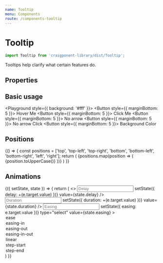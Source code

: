 ```yaml
---
name: Tooltip
menu: Components
route: /components-tooltip
---
```



# Tooltip

```javascript
import Tooltip from 'craigponent-library/dist/Tooltip';
```

Tooltips help clarify what certain features do.

## Properties

<Props of={Tooltip} />

## Basic usage

<Playground style={{ background: '#fff' }}>
  <Row>
    <Tooltip content="Now you see me!">
      <Button style={{ marginBottom: 5 }}>
        Hover Me
      </Button>
    </Tooltip>
    <Tooltip hover={false} content="Now you see me!" position="bottom">
      <Button style={{ marginBottom: 5 }}>
        Click Me
      </Button>
    </Tooltip>
    <Tooltip
      arrow={false}
      content="Where did my arrow go?"
      position="bottom"
    >
      <Button style={{ marginBottom: 5 }}>
        No arrow
      </Button>
    </Tooltip>
    <Tooltip
      arrow={false}
      hover={false}
      content="Where did my arrow go?"
      position="bottom"
    >
      <Button style={{ marginBottom: 5 }}>
        No arrow Click
      </Button>
    </Tooltip>
    <Tooltip
      backgroundColor="green"
      hover={false}
      content="Cool Color Bruh"
      position="bottom"
    >
      <Button style={{ marginBottom: 5 }}>
        Background Color
      </Button>
    </Tooltip>
  </Row>
</Playground>

## Positions

<Playground>
  {() => {
    const positions = ['top', 'top-left', 'top-right', 'bottom', 'bottom-left', 'bottom-right', 'left', 'right'];
    return (
      <Row>
        {positions.map(position => (
            <Tooltip
              key={position}
              position={position}
              content={`I am on the ${position}`}
              style={{ margin: '0px 10px' }}
            >
              {position.toUpperCase()}
            </Tooltip>
        ))}
      </Row>
    )
  }}
</Playground>

## Animations

<Playground>
  <Component
    initialState={{
      delay: 0,
      duration: 180,
      easing: 'ease-in-out',
    }}
  >
    {({ setState, state }) => {
      return (
        <>
          <Row>
            <Input
              label="Delay"
              placeholder="Delay"
              name="delay"
              type="number"
              onChange={(e) => setState({ delay: +(e.target.value) })}
              value={state.delay}
            />
            <Input
              label="Duration"
              placeholder="Duration"
              name="duration"
              type="number"
              onChange={(e) => setState({ duration: +(e.target.value) })}
              value={state.duration}
            />
            <Input
              label="Easing"
              placeholder="Easing"
              onChange={(e) => setState({ easing: e.target.value })}
              type="select"
              value={state.easing}
            >
              <option value="ease">ease</option>
              <option value="easing-in">easing-in</option>
              <option value="easing-out">easing-out</option>
              <option value="easing-in-out">easing-in-out</option>
              <option value="linear">linear</option>
              <option value="step-start">step-start</option>
              <option value="step-end">step-end</option>
            </Input>
          </Row>
          <div style={{ marginTop: '100px', textAlign: 'center' }}>
            <Tooltip
              content="Customize me"
              delay={state.delay}
              duration={state.duration}
              easing={state.easing}
            >
              <QuestionMark width="30px" height="30px" fillColor="#fff" />
            </Tooltip>
          </div>
        </>
      )
    }}
  </Component>
</Playground>
